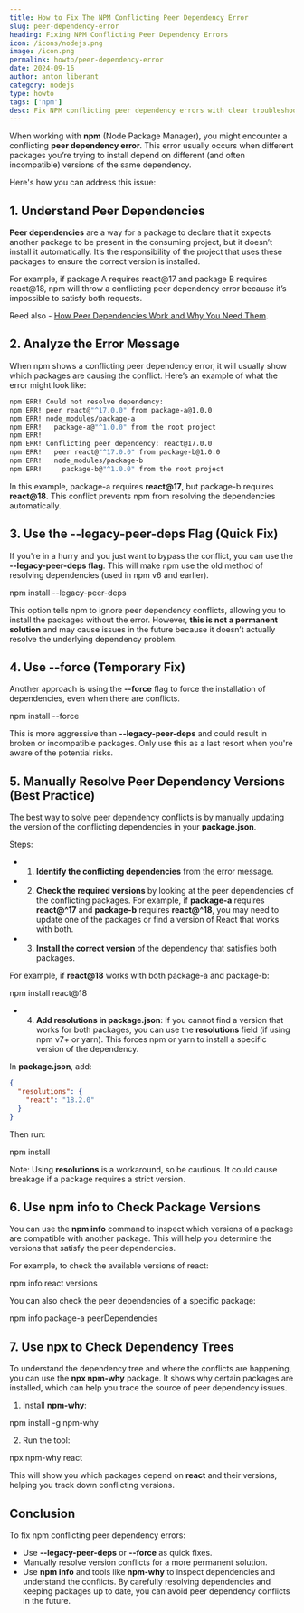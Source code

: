 ```yaml
---
title: How to Fix The NPM Conflicting Peer Dependency Error
slug: peer-dependency-error
heading: Fixing NPM Conflicting Peer Dependency Errors
icon: /icons/nodejs.png
image: /icon.png
permalink: howto/peer-dependency-error
date: 2024-09-16
author: anton liberant
category: nodejs
type: howto
tags: ['npm']
desc: Fix NPM conflicting peer dependency errors with clear troubleshooting steps. Learn effective methods to resolve version conflicts in Node.js projects.
---
```


When working with **npm** (Node Package Manager), you might encounter a conflicting **peer
dependency error**. This error usually occurs when different packages you’re trying to install
depend on different (and often incompatible) versions of the same dependency.

Here's how you can address this issue:

## 1. Understand Peer Dependencies

**Peer dependencies** are a way for a package to declare that it expects another package to be
present in the consuming project, but it doesn’t install it automatically. It’s the responsibility
of the project that uses these packages to ensure the correct version is installed.

For example, if package A requires react@17 and package B requires react@18, npm will throw a
conflicting peer dependency error because it’s impossible to satisfy both requests.

Reed also - [How Peer Dependencies Work and Why You Need Them](/howto/peer-dependecies/).

## 2. Analyze the Error Message

When npm shows a conflicting peer dependency error, it will usually show which packages are causing
the conflict. Here’s an example of what the error might look like:

```bash
npm ERR! Could not resolve dependency:
npm ERR! peer react@"^17.0.0" from package-a@1.0.0
npm ERR! node_modules/package-a
npm ERR!   package-a@"^1.0.0" from the root project
npm ERR!
npm ERR! Conflicting peer dependency: react@17.0.0
npm ERR!   peer react@"^17.0.0" from package-b@1.0.0
npm ERR!   node_modules/package-b
npm ERR!     package-b@"^1.0.0" from the root project
```

In this example, package-a requires **react@17**, but package-b requires **react@18**. This conflict
prevents npm from resolving the dependencies automatically.

## 3. Use the --legacy-peer-deps Flag (Quick Fix)

If you're in a hurry and you just want to bypass the conflict, you can use the **--legacy-peer-deps
flag**. This will make npm use the old method of resolving dependencies (used in npm v6 and
earlier).

<span className='code-cmd'>npm install --legacy-peer-deps</span>

This option tells npm to ignore peer dependency conflicts, allowing you to install the packages
without the error. However, **this is not a permanent solution** and may cause issues in the future
because it doesn’t actually resolve the underlying dependency problem.

## 4. Use --force (Temporary Fix)

Another approach is using the **--force** flag to force the installation of dependencies, even when
there are conflicts.

<span className='code-cmd'>npm install --force</span>

This is more aggressive than **--legacy-peer-deps** and could result in broken or incompatible
packages. Only use this as a last resort when you're aware of the potential risks.

## 5. Manually Resolve Peer Dependency Versions (Best Practice)

The best way to solve peer dependency conflicts is by manually updating the version of the
conflicting dependencies in your **package.json**.

Steps:

- 1. **Identify the conflicting dependencies** from the error message.
- 2. **Check the required versions** by looking at the peer dependencies of the conflicting
     packages. For example, if **package-a** requires **react@^17** and **package-b** requires
     **react@^18**, you may need to update one of the packages or find a version of React that works
     with both.
- 3. **Install the correct version** of the dependency that satisfies both packages.

For example, if **react@18** works with both package-a and package-b:

<span className='code-cmd'>npm install react@18</span>

- 4. **Add resolutions in package.json**: If you cannot find a version that works for both packages,
     you can use the **resolutions** field (if using npm v7+ or yarn). This forces npm or yarn to
     install a specific version of the dependency.

In **package.json**, add:

```json
{
  "resolutions": {
    "react": "18.2.0"
  }
}
```

Then run:

<span className='code-cmd'>npm install</span>

Note: Using **resolutions** is a workaround, so be cautious. It could cause breakage if a package
requires a strict version.

## 6. Use npm info to Check Package Versions

You can use the **npm info** command to inspect which versions of a package are compatible with
another package. This will help you determine the versions that satisfy the peer dependencies.

For example, to check the available versions of react:

<span className='code-cmd'>npm info react versions</span>

You can also check the peer dependencies of a specific package:

<span className='code-cmd'>npm info package-a peerDependencies</span>

## 7. Use npx to Check Dependency Trees

To understand the dependency tree and where the conflicts are happening, you can use the **npx
npm-why** package. It shows why certain packages are installed, which can help you trace the source
of peer dependency issues.

1. Install **npm-why**:

<span className='code-cmd'>npm install -g npm-why</span>

2. Run the tool:

<span className='code-cmd'>npx npm-why react</span>

This will show you which packages depend on **react** and their versions, helping you track down
conflicting versions.

## Conclusion

To fix npm conflicting peer dependency errors:

- Use **--legacy-peer-deps** or **--force** as quick fixes.
- Manually resolve version conflicts for a more permanent solution.
- Use **npm info** and tools like **npm-why** to inspect dependencies and understand the conflicts.
  By carefully resolving dependencies and keeping packages up to date, you can avoid peer dependency
  conflicts in the future.

